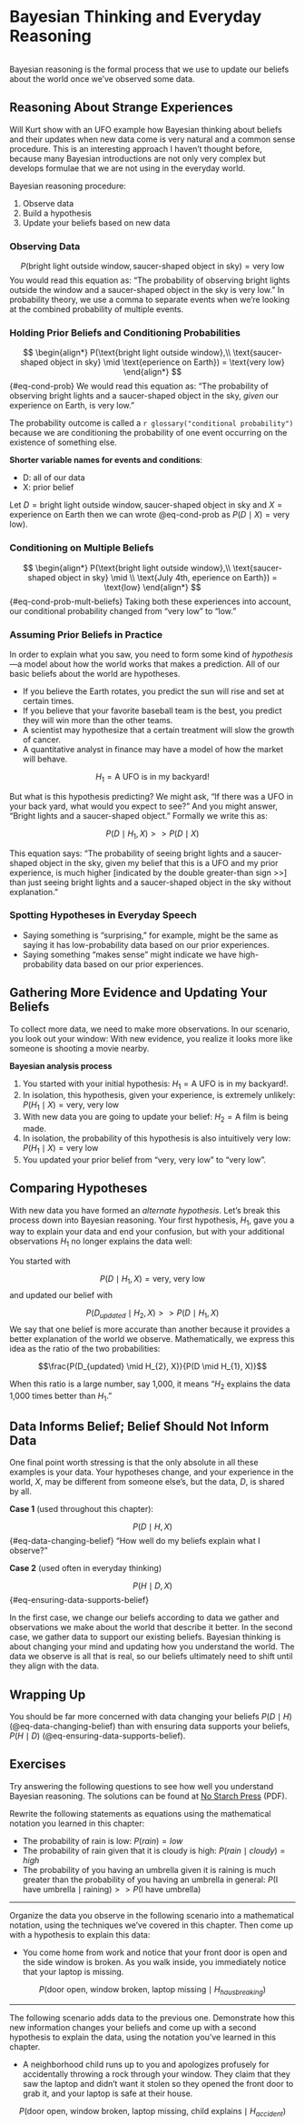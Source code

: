 # Bayesian Thinking and Everyday Reasoning

```r

```

Bayesian reasoning is the formal process that we use to update our
beliefs about the world once we've observed some data.

## Reasoning About Strange Experiences

::: callout-note
Will Kurt show with an UFO example how Bayesian thinking about beliefs
and their updates when new data come is very natural and a common sense
procedure. This is an interesting approach I haven't thought before,
because many Bayesian introductions are not only very complex but
develops formulae that we are not using in the everyday world.
:::

Bayesian reasoning procedure:

1.  Observe data
2.  Build a hypothesis
3.  Update your beliefs based on new data

### Observing Data

$$P(\text{bright light outside window}, \text{saucer-shaped object in sky}) = \text{very low}$$
You would read this equation as: "The probability of observing bright
lights outside the window and a saucer-shaped object in the sky is very
low." In probability theory, we use a comma to separate events when
we're looking at the combined probability of multiple events.

### Holding Prior Beliefs and Conditioning Probabilities

$$
\begin{align*}
P(\text{bright light outside window},\\ 
\text{saucer-shaped object in sky} \mid \text{eperience on Earth}) = \text{very low}
\end{align*}
$$ {#eq-cond-prob} We would read this equation as: "The probability of
observing bright lights and a saucer-shaped object in the sky, *given*
our experience on Earth, is very low."

The probability outcome is called a
`r glossary("conditional probability")` because we are conditioning the
probability of one event occurring on the existence of something else.

**Shorter variable names for events and conditions**:

-   D: all of our data
-   X: prior belief

Let
$D = \text{bright light outside window}, \text{saucer-shaped object in sky}$
and $X = \text{experience on Earth}$ then we can wrote @eq-cond-prob as
$P(D \mid X) = \text{very low})$.

### Conditioning on Multiple Beliefs

$$
\begin{align*}
P(\text{bright light outside window},\\ 
\text{saucer-shaped object in sky} \mid \\
\text{July 4th, eperience on Earth}) = \text{low}
\end{align*}
$$ {#eq-cond-prob-mult-beliefs} Taking both these experiences into
account, our conditional probability changed from "very low" to "low."

### Assuming Prior Beliefs in Practice

In order to explain what you saw, you need to form some kind of
*hypothesis*---a model about how the world works that makes a
prediction. All of our basic beliefs about the world are hypotheses.

-   If you believe the Earth rotates, you predict the sun will rise and
    set at certain times.
-   If you believe that your favorite baseball team is the best, you
    predict they will win more than the other teams.
-   A scientist may hypothesize that a certain treatment will slow the
    growth of cancer.
-   A quantitative analyst in finance may have a model of how the market
    will behave.

$$H_{1} = \text{A UFO is in my backyard!}$$

But what is this hypothesis predicting? We might ask, "If there was a
UFO in your back yard, what would you expect to see?" And you might
answer, "Bright lights and a saucer-shaped object." Formally we write
this as:

$$
P(D \mid H_{1}, X) >> P(D \mid X)
$$

This equation says: "The probability of seeing bright lights and a
saucer-shaped object in the sky, given my belief that this is a UFO and
my prior experience, is much higher \[indicated by the double
greater-than sign \>\>\] than just seeing bright lights and a
saucer-shaped object in the sky without explanation."

### Spotting Hypotheses in Everyday Speech

-   Saying something is "surprising," for example, might be the same as
    saying it has low-probability data based on our prior experiences.
-   Saying something "makes sense" might indicate we have
    high-probability data based on our prior experiences.

## Gathering More Evidence and Updating Your Beliefs

To collect more data, we need to make more observations. In our
scenario, you look out your window: With new evidence, you realize it
looks more like someone is shooting a movie nearby.

**Bayesian analysis process**

1.  You started with your initial hypothesis:
    $H_{1} = \text{A UFO is in my backyard!}$.
2.  In isolation, this hypothesis, given your experience, is extremely
    unlikely: $P(H_{1} \mid X) = \text{very, very low}$
3.  With new data you are going to update your belief:
    $H_{2} = \text{A film is being made}$.
4.  In isolation, the probability of this hypothesis is also intuitively
    very low: $P(H_{1} \mid X) = \text{very low}$
5.  You updated your prior belief from "very, very low" to "very low".

## Comparing Hypotheses

With new data you have formed an *alternate hypothesis*. Let's break
this process down into Bayesian reasoning. Your first hypothesis,
$H_{1}$, gave you a way to explain your data and end your confusion, but
with your additional observations $H_{1}$ no longer explains the data
well:

You started with

$$P(D \mid H_{1}, X) = \text{very, very low}$$ and updated our belief
with

$$P(D_{updated} \mid H_{2}, X) >> P(D \mid H_{1}, X)$$ We say that one
belief is more accurate than another because it provides a better
explanation of the world we observe. Mathematically, we express this
idea as the ratio of the two probabilities:

$$\frac{P(D_{updated} \mid H_{2}, X)}{P(D \mid H_{1}, X)}$$

When this ratio is a large number, say 1,000, it means "$H_{2}$ explains
the data 1,000 times better than $H_{1}$."

## Data Informs Belief; Belief Should Not Inform Data

One final point worth stressing is that the only absolute in all these
examples is your data. Your hypotheses change, and your experience in
the world, $X$, may be different from someone else's, but the data, $D$,
is shared by all.

**Case 1** (used throughout this chapter):

$$P(D \mid H, X)$$ {#eq-data-changing-belief} "How well do my beliefs
explain what I observe?"

**Case 2** (used often in everyday thinking)

$$P(H \mid D, X)$$ {#eq-ensuring-data-supports-belief}

In the first case, we change our beliefs according to data we gather and
observations we make about the world that describe it better. In the
second case, we gather data to support our existing beliefs. Bayesian
thinking is about changing your mind and updating how you understand the
world. The data we observe is all that is real, so our beliefs
ultimately need to shift until they align with the data.

## Wrapping Up

::: callout-important
You should be far more concerned with data changing your beliefs
$P(D \mid H)$ (@eq-data-changing-belief) than with ensuring data
supports your beliefs, $P(H \mid D)$
(@eq-ensuring-data-supports-belief).
:::

## Exercises

Try answering the following questions to see how well you understand
Bayesian reasoning. The solutions can be found at [No Starch
Press](https://nostarch.com/download/resources/Bayes_exercise_solutions_new.pdf){target="_blank"}
(PDF).

::: {#exr-01-1}
Rewrite the following statements as equations using the mathematical
notation you learned in this chapter:

-   The probability of rain is low: $P(rain) = low$
-   The probability of rain given that it is cloudy is high:
    $P(rain \mid cloudy) = high$
-   The probability of you having an umbrella given it is raining is
    much greater than the probability of you having an umbrella in
    general:
    $P(\text{I have umbrella} \mid \text{raining}) >> P(\text{I have umbrella})$
:::

------------------------------------------------------------------------

::: {#exr-01-2}
Organize the data you observe in the following scenario into a
mathematical notation, using the techniques we've covered in this
chapter. Then come up with a hypothesis to explain this data:

-   You come home from work and notice that your front door is open and
    the side window is broken. As you walk inside, you immediately
    notice that your laptop is missing.

$$
P(\text{door open, window broken, laptop missing} \mid H_{hausbreaking})
$$
:::

------------------------------------------------------------------------

::: {#exr-01-3}
The following scenario adds data to the previous one. Demonstrate how
this new information changes your beliefs and come up with a second
hypothesis to explain the data, using the notation you've learned in
this chapter.

- A neighborhood child runs up to you and apologizes profusely for
accidentally throwing a rock through your window. They claim that they
saw the laptop and didn't want it stolen so they opened the front door
to grab it, and your laptop is safe at their house.

$$
P(\text{door open, window broken, laptop missing, child explains} \mid H_{accident})
$$
:::

